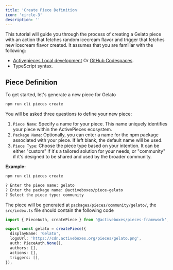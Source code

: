 ```yaml
---
title: 'Create Piece Definition'
icon: 'circle-3'
description: ''
---
```



This tutorial will guide you through the process of creating a Gelato piece with an action that fetches random icecream flavor and trigger that fetches new icecream flavor created. It assumes that you are familiar with the following:

- [Activepieces Local development](../development-setup/local) Or [GitHub Codespaces](../development-setup/codespaces).
- TypeScript syntax.

## Piece Definition

To get started, let's generate a new piece for Gelato

```bash
npm run cli pieces create
```

You will be asked three questions to define your new piece:

1. `Piece Name`: Specify a name for your piece. This name uniquely identifies your piece within the ActivePieces ecosystem.
2. `Package Name`: Optionally, you can enter a name for the npm package associated with your piece. If left blank, the default name will be used.
3. `Piece Type`: Choose the piece type based on your intention. It can be either "custom" if it's a tailored solution for your needs, or "community" if it's designed to be shared and used by the broader community.

**Example:**

```bash
npm run cli pieces create

? Enter the piece name: gelato
? Enter the package name: @activeboxes/piece-gelato
? Select the piece type: community
```

The piece will be generated at `packages/pieces/community/gelato/`,
the `src/index.ts` file should contain the following code

```ts
import { PieceAuth, createPiece } from '@activeboxes/pieces-framework';

export const gelato = createPiece({
  displayName: 'Gelato',
  logoUrl: 'https://cdn.activeboxes.org/pieces/gelato.png',
  auth: PieceAuth.None(),
  authors: [],
  actions: [],
  triggers: [],
});
```
